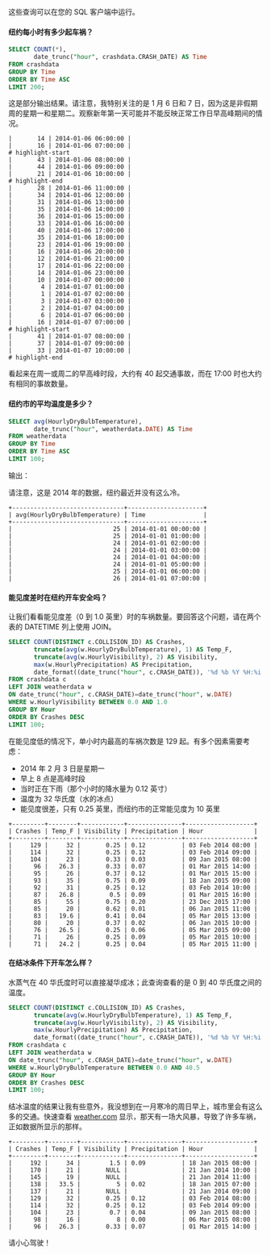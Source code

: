 
这些查询可以在您的 SQL 客户端中运行。

#### 纽约每小时有多少起车祸？

```sql
SELECT COUNT(*),
       date_trunc("hour", crashdata.CRASH_DATE) AS Time
FROM crashdata
GROUP BY Time
ORDER BY Time ASC
LIMIT 200;
```

这是部分输出结果。请注意，我特别关注的是 1 月 6 日和 7 日，因为这是非假期周的星期一和星期二。观察新年第一天可能并不能反映正常工作日早高峰期间的情况。

```plaintext
|       14 | 2014-01-06 06:00:00 |
|       16 | 2014-01-06 07:00:00 |
# highlight-start
|       43 | 2014-01-06 08:00:00 |
|       44 | 2014-01-06 09:00:00 |
|       21 | 2014-01-06 10:00:00 |
# highlight-end
|       28 | 2014-01-06 11:00:00 |
|       34 | 2014-01-06 12:00:00 |
|       31 | 2014-01-06 13:00:00 |
|       35 | 2014-01-06 14:00:00 |
|       36 | 2014-01-06 15:00:00 |
|       33 | 2014-01-06 16:00:00 |
|       40 | 2014-01-06 17:00:00 |
|       35 | 2014-01-06 18:00:00 |
|       23 | 2014-01-06 19:00:00 |
|       16 | 2014-01-06 20:00:00 |
|       12 | 2014-01-06 21:00:00 |
|       17 | 2014-01-06 22:00:00 |
|       14 | 2014-01-06 23:00:00 |
|       10 | 2014-01-07 00:00:00 |
|        4 | 2014-01-07 01:00:00 |
|        1 | 2014-01-07 02:00:00 |
|        3 | 2014-01-07 03:00:00 |
|        2 | 2014-01-07 04:00:00 |
|        6 | 2014-01-07 06:00:00 |
|       16 | 2014-01-07 07:00:00 |
# highlight-start
|       41 | 2014-01-07 08:00:00 |
|       37 | 2014-01-07 09:00:00 |
|       33 | 2014-01-07 10:00:00 |
# highlight-end
```

看起来在周一或周二的早高峰时段，大约有 40 起交通事故，而在 17:00 时也大约有相同的事故数量。

#### 纽约市的平均温度是多少？

```sql
SELECT avg(HourlyDryBulbTemperature),
       date_trunc("hour", weatherdata.DATE) AS Time
FROM weatherdata
GROUP BY Time
ORDER BY Time ASC
LIMIT 100;
```

输出：

请注意，这是 2014 年的数据，纽约最近并没有这么冷。

```plaintext
+-------------------------------+---------------------+
| avg(HourlyDryBulbTemperature) | Time                |
+-------------------------------+---------------------+
|                            25 | 2014-01-01 00:00:00 |
|                            25 | 2014-01-01 01:00:00 |
|                            24 | 2014-01-01 02:00:00 |
|                            24 | 2014-01-01 03:00:00 |
|                            24 | 2014-01-01 04:00:00 |
|                            24 | 2014-01-01 05:00:00 |
|                            25 | 2014-01-01 06:00:00 |
|                            26 | 2014-01-01 07:00:00 |
```

#### 能见度差时在纽约开车安全吗？

让我们看看能见度差（0 到 1.0 英里）时的车祸数量。要回答这个问题，请在两个表的 DATETIME 列上使用 JOIN。

```sql
SELECT COUNT(DISTINCT c.COLLISION_ID) AS Crashes,
       truncate(avg(w.HourlyDryBulbTemperature), 1) AS Temp_F,
       truncate(avg(w.HourlyVisibility), 2) AS Visibility,
       max(w.HourlyPrecipitation) AS Precipitation,
       date_format((date_trunc("hour", c.CRASH_DATE)), '%d %b %Y %H:%i') AS Hour
FROM crashdata c
LEFT JOIN weatherdata w
ON date_trunc("hour", c.CRASH_DATE)=date_trunc("hour", w.DATE)
WHERE w.HourlyVisibility BETWEEN 0.0 AND 1.0
GROUP BY Hour
ORDER BY Crashes DESC
LIMIT 100;
```

在能见度低的情况下，单小时内最高的车祸次数是 129 起。有多个因素需要考虑：

- 2014 年 2 月 3 日是星期一
- 早上 8 点是高峰时段
- 当时正在下雨（那个小时的降水量为 0.12 英寸）
- 温度为 32 华氏度（水的冰点）
- 能见度很差，只有 0.25 英里，而纽约市的正常能见度为 10 英里

```plaintext
+---------+--------+------------+---------------+-------------------+
| Crashes | Temp_F | Visibility | Precipitation | Hour              |
+---------+--------+------------+---------------+-------------------+
|     129 |     32 |       0.25 | 0.12          | 03 Feb 2014 08:00 |
|     114 |     32 |       0.25 | 0.12          | 03 Feb 2014 09:00 |
|     104 |     23 |       0.33 | 0.03          | 09 Jan 2015 08:00 |
|      96 |   26.3 |       0.33 | 0.07          | 01 Mar 2015 14:00 |
|      95 |     26 |       0.37 | 0.12          | 01 Mar 2015 15:00 |
|      93 |     35 |       0.75 | 0.09          | 18 Jan 2015 09:00 |
|      92 |     31 |       0.25 | 0.12          | 03 Feb 2014 10:00 |
|      87 |   26.8 |        0.5 | 0.09          | 01 Mar 2015 16:00 |
|      85 |     55 |       0.75 | 0.20          | 23 Dec 2015 17:00 |
|      85 |     20 |       0.62 | 0.01          | 06 Jan 2015 11:00 |
|      83 |   19.6 |       0.41 | 0.04          | 05 Mar 2015 13:00 |
|      80 |     20 |       0.37 | 0.02          | 06 Jan 2015 10:00 |
|      76 |   26.5 |       0.25 | 0.06          | 05 Mar 2015 09:00 |
|      71 |     26 |       0.25 | 0.09          | 05 Mar 2015 10:00 |
|      71 |   24.2 |       0.25 | 0.04          | 05 Mar 2015 11:00 |
```

#### 在结冰条件下开车怎么样？

水蒸气在 40 华氏度时可以直接凝华成冰；此查询查看的是 0 到 40 华氏度之间的温度。

```sql
SELECT COUNT(DISTINCT c.COLLISION_ID) AS Crashes,
       truncate(avg(w.HourlyDryBulbTemperature), 1) AS Temp_F,
       truncate(avg(w.HourlyVisibility), 2) AS Visibility,
       max(w.HourlyPrecipitation) AS Precipitation,
       date_format((date_trunc("hour", c.CRASH_DATE)), '%d %b %Y %H:%i') AS Hour
FROM crashdata c
LEFT JOIN weatherdata w
ON date_trunc("hour", c.CRASH_DATE)=date_trunc("hour", w.DATE)
WHERE w.HourlyDryBulbTemperature BETWEEN 0.0 AND 40.5 
GROUP BY Hour
ORDER BY Crashes DESC
LIMIT 100;
```

结冰温度的结果让我有些意外，我没想到在一月寒冷的周日早上，城市里会有这么多的交通。快速查看 [weather.com](https://weather.com/storms/winter/news/northeast-storm-rain-snow-wind) 显示，那天有一场大风暴，导致了许多车祸，正如数据所显示的那样。

```plaintext
+---------+--------+------------+---------------+-------------------+
| Crashes | Temp_F | Visibility | Precipitation | Hour              |
+---------+--------+------------+---------------+-------------------+
|     192 |     34 |        1.5 | 0.09          | 18 Jan 2015 08:00 |
|     170 |     21 |       NULL |               | 21 Jan 2014 10:00 |
|     145 |     19 |       NULL |               | 21 Jan 2014 11:00 |
|     138 |   33.5 |          5 | 0.02          | 18 Jan 2015 07:00 |
|     137 |     21 |       NULL |               | 21 Jan 2014 09:00 |
|     129 |     32 |       0.25 | 0.12          | 03 Feb 2014 08:00 |
|     114 |     32 |       0.25 | 0.12          | 03 Feb 2014 09:00 |
|     104 |     23 |        0.7 | 0.04          | 09 Jan 2015 08:00 |
|      98 |     16 |          8 | 0.00          | 06 Mar 2015 08:00 |
|      96 |   26.3 |       0.33 | 0.07          | 01 Mar 2015 14:00 |
```

请小心驾驶！